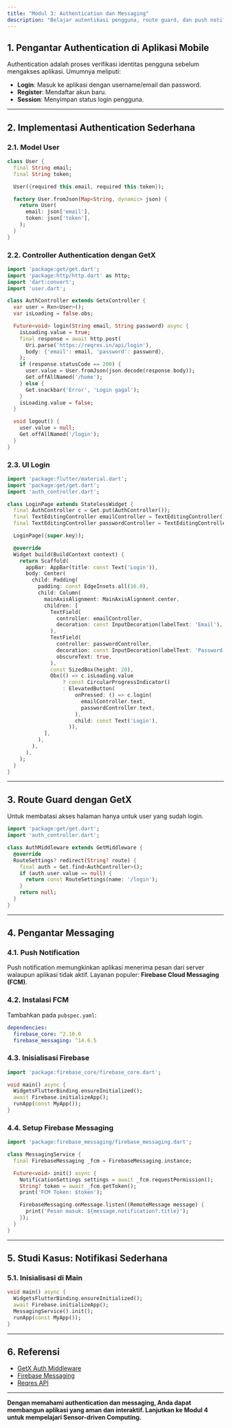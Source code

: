 ```yaml
---
title: "Modul 3: Authentication dan Messaging"
description: "Belajar autentikasi pengguna, route guard, dan push notification (FCM) di Flutter dengan GetX."
---
```


## 1. Pengantar Authentication di Aplikasi Mobile

Authentication adalah proses verifikasi identitas pengguna sebelum mengakses aplikasi. Umumnya meliputi:

- **Login**: Masuk ke aplikasi dengan username/email dan password.
- **Register**: Mendaftar akun baru.
- **Session**: Menyimpan status login pengguna.

---

## 2. Implementasi Authentication Sederhana

### 2.1. Model User

```dart
class User {
  final String email;
  final String token;

  User({required this.email, required this.token});

  factory User.fromJson(Map<String, dynamic> json) {
    return User(
      email: json['email'],
      token: json['token'],
    );
  }
}
```

### 2.2. Controller Authentication dengan GetX

```dart
import 'package:get/get.dart';
import 'package:http/http.dart' as http;
import 'dart:convert';
import 'user.dart';

class AuthController extends GetxController {
  var user = Rxn<User>();
  var isLoading = false.obs;

  Future<void> login(String email, String password) async {
    isLoading.value = true;
    final response = await http.post(
      Uri.parse('https://reqres.in/api/login'),
      body: {'email': email, 'password': password},
    );
    if (response.statusCode == 200) {
      user.value = User.fromJson(json.decode(response.body));
      Get.offAllNamed('/home');
    } else {
      Get.snackbar('Error', 'Login gagal');
    }
    isLoading.value = false;
  }

  void logout() {
    user.value = null;
    Get.offAllNamed('/login');
  }
}
```

### 2.3. UI Login

```dart
import 'package:flutter/material.dart';
import 'package:get/get.dart';
import 'auth_controller.dart';

class LoginPage extends StatelessWidget {
  final AuthController c = Get.put(AuthController());
  final TextEditingController emailController = TextEditingController();
  final TextEditingController passwordController = TextEditingController();

  LoginPage({super.key});

  @override
  Widget build(BuildContext context) {
    return Scaffold(
      appBar: AppBar(title: const Text('Login')),
      body: Center(
        child: Padding(
          padding: const EdgeInsets.all(16.0),
          child: Column(
            mainAxisAlignment: MainAxisAlignment.center,
            children: [
              TextField(
                controller: emailController,
                decoration: const InputDecoration(labelText: 'Email'),
              ),
              TextField(
                controller: passwordController,
                decoration: const InputDecoration(labelText: 'Password'),
                obscureText: true,
              ),
              const SizedBox(height: 20),
              Obx(() => c.isLoading.value
                  ? const CircularProgressIndicator()
                  : ElevatedButton(
                      onPressed: () => c.login(
                        emailController.text,
                        passwordController.text,
                      ),
                      child: const Text('Login'),
                    )),
            ],
          ),
        ),
      ),
    );
  }
}
```

---

## 3. Route Guard dengan GetX

Untuk membatasi akses halaman hanya untuk user yang sudah login.

```dart
import 'package:get/get.dart';
import 'auth_controller.dart';

class AuthMiddleware extends GetMiddleware {
  @override
  RouteSettings? redirect(String? route) {
    final auth = Get.find<AuthController>();
    if (auth.user.value == null) {
      return const RouteSettings(name: '/login');
    }
    return null;
  }
}
```

---

## 4. Pengantar Messaging

### 4.1. Push Notification

Push notification memungkinkan aplikasi menerima pesan dari server walaupun aplikasi tidak aktif. Layanan populer: **Firebase Cloud Messaging (FCM)**.

### 4.2. Instalasi FCM

Tambahkan pada `pubspec.yaml`:

```yaml
dependencies:
  firebase_core: ^2.10.0
  firebase_messaging: ^14.6.5
```

### 4.3. Inisialisasi Firebase

```dart
import 'package:firebase_core/firebase_core.dart';

void main() async {
  WidgetsFlutterBinding.ensureInitialized();
  await Firebase.initializeApp();
  runApp(const MyApp());
}
```

### 4.4. Setup Firebase Messaging

```dart
import 'package:firebase_messaging/firebase_messaging.dart';

class MessagingService {
  final FirebaseMessaging _fcm = FirebaseMessaging.instance;

  Future<void> init() async {
    NotificationSettings settings = await _fcm.requestPermission();
    String? token = await _fcm.getToken();
    print('FCM Token: $token');

    FirebaseMessaging.onMessage.listen((RemoteMessage message) {
      print('Pesan masuk: ${message.notification?.title}');
    });
  }
}
```

---

## 5. Studi Kasus: Notifikasi Sederhana

### 5.1. Inisialisasi di Main

```dart
void main() async {
  WidgetsFlutterBinding.ensureInitialized();
  await Firebase.initializeApp();
  MessagingService().init();
  runApp(const MyApp());
}
```

---

## 6. Referensi

- [GetX Auth Middleware](https://pub.dev/packages/get#route-management)
- [Firebase Messaging](https://firebase.flutter.dev/docs/messaging/overview)
- [Reqres API](https://reqres.in/)

---

**Dengan memahami authentication dan messaging, Anda dapat membangun aplikasi yang aman dan interaktif. Lanjutkan ke Modul 4 untuk mempelajari Sensor-driven Computing.**
